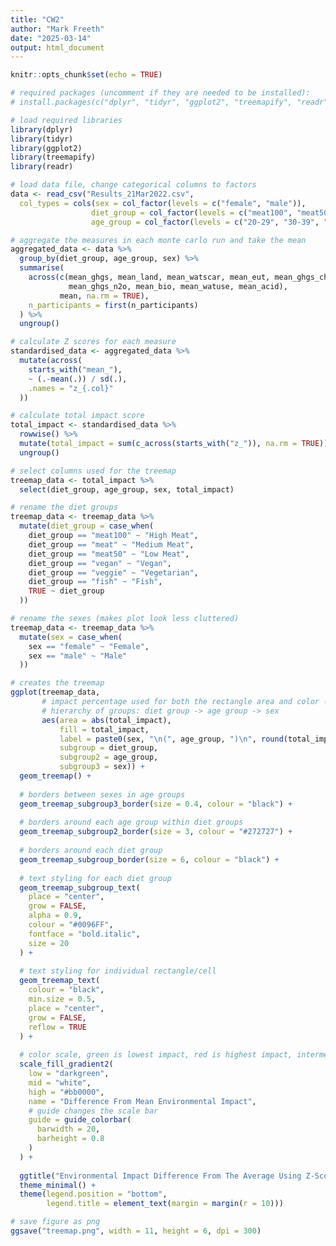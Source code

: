```yaml
---
title: "CW2"
author: "Mark Freeth"
date: "2025-03-14"
output: html_document
---
```


```r
knitr::opts_chunk$set(echo = TRUE)
```

```r
# required packages (uncomment if they are needed to be installed):
# install.packages(c("dplyr", "tidyr", "ggplot2", "treemapify", "readr"))

# load required libraries
library(dplyr)
library(tidyr)
library(ggplot2)
library(treemapify)
library(readr)
```

```r
# load data file, change categorical columns to factors
data <- read_csv("Results_21Mar2022.csv", 
  col_types = cols(sex = col_factor(levels = c("female", "male")), 
                  diet_group = col_factor(levels = c("meat100", "meat50", "meat", "vegan", "veggie", "fish")), 
                  age_group = col_factor(levels = c("20-29", "30-39", "40-49", "50-59", "60-69", "70-79"))))
```

```r
# aggregate the measures in each monte carlo run and take the mean
aggregated_data <- data %>%
  group_by(diet_group, age_group, sex) %>%
  summarise(
    across(c(mean_ghgs, mean_land, mean_watscar, mean_eut, mean_ghgs_ch4, 
             mean_ghgs_n2o, mean_bio, mean_watuse, mean_acid), 
           mean, na.rm = TRUE),
    n_participants = first(n_participants)
  ) %>%
  ungroup()
```

```r
# calculate Z scores for each measure
standardised_data <- aggregated_data %>%
  mutate(across(
    starts_with("mean_"), 
    ~ (.-mean(.)) / sd(.), 
    .names = "z_{.col}"
  ))
```


```r
# calculate total impact score
total_impact <- standardised_data %>%
  rowwise() %>%
  mutate(total_impact = sum(c_across(starts_with("z_")), na.rm = TRUE)) %>%
  ungroup()
```

```r
# select columns used for the treemap
treemap_data <- total_impact %>%
  select(diet_group, age_group, sex, total_impact)
```

```r
# rename the diet groups
treemap_data <- treemap_data %>%
  mutate(diet_group = case_when(
    diet_group == "meat100" ~ "High Meat",
    diet_group == "meat" ~ "Medium Meat",
    diet_group == "meat50" ~ "Low Meat",
    diet_group == "vegan" ~ "Vegan",
    diet_group == "veggie" ~ "Vegetarian",
    diet_group == "fish" ~ "Fish",
    TRUE ~ diet_group
  ))

# rename the sexes (makes plot look less cluttered)
treemap_data <- treemap_data %>%
  mutate(sex = case_when(
    sex == "female" ~ "Female",
    sex == "male" ~ "Male"
  ))
```

```r
# creates the treemap
ggplot(treemap_data,
       # impact percentage used for both the rectangle area and color (fill)
       # hierarchy of groups: diet group -> age group -> sex
       aes(area = abs(total_impact),
           fill = total_impact,
           label = paste0(sex, "\n(", age_group, ")\n", round(total_impact, 2)),  # the actual label displayed on each rectangle
           subgroup = diet_group, 
           subgroup2 = age_group, 
           subgroup3 = sex)) +     
  geom_treemap() +
  
  # borders between sexes in age groups
  geom_treemap_subgroup3_border(size = 0.4, colour = "black") +
  
  # borders around each age group within diet groups
  geom_treemap_subgroup2_border(size = 3, colour = "#272727") +
  
  # borders around each diet group
  geom_treemap_subgroup_border(size = 6, colour = "black") +
  
  # text styling for each diet group
  geom_treemap_subgroup_text(
    place = "center", 
    grow = FALSE, 
    alpha = 0.9, 
    colour = "#0096FF", 
    fontface = "bold.italic", 
    size = 20
  ) +
  
  # text styling for individual rectangle/cell
  geom_treemap_text(
    colour = "black",
    min.size = 0.5,
    place = "center",
    grow = FALSE,
    reflow = TRUE
  ) +
  
  # color scale, green is lowest impact, red is highest impact, intermediate values are a gradient
  scale_fill_gradient2(
    low = "darkgreen",
    mid = "white",
    high = "#bb0000",
    name = "Difference From Mean Environmental Impact",
    # guide changes the scale bar
    guide = guide_colorbar(
      barwidth = 20,
      barheight = 0.8
    )
  ) +
  
  ggtitle("Environmental Impact Difference From The Average Using Z-Scores") +
  theme_minimal() +
  theme(legend.position = "bottom",
        legend.title = element_text(margin = margin(r = 10)))

# save figure as png
ggsave("treemap.png", width = 11, height = 6, dpi = 300)

```